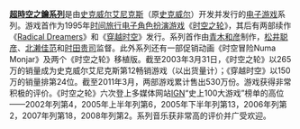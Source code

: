 '''[[超時空之鑰系列|超時空之鑰系列]]'''是由[[史克威尔艾尼克斯|史克威尔艾尼克斯]]（原[[史克威尔|史克威尔]]）开发并发行的[[电子游戏|电子游戏]]系列。游戏首作为1995年[[时间旅行|时间旅行]][[电子角色扮演游戏|电子角色扮演游戏]]《[[时空之轮|时空之轮]]》，其后有两部续作《[[Radical_Dreamers|Radical Dreamers]]》和《[[穿越时空|穿越时空]]》发行。系列首作由[[青木和彦|青木和彦]]制作，[[松井聪彦|松井聪彦]]、[[北濑佳范|北濑佳范]]和[[时田贵司|时田贵司]]监督。此外系列还有一部促销动画《时空冒险Numa Monjar》及两个《时空之轮》移植版。截至2003年3月31日，《时空之轮》以265万的销量成为史克威尔艾尼克斯第12畅销游戏（以出货量计）；《穿越时空》以150万的销量排第24位。截至2011年3月，两部游戏累计售出530万份。游戏获得非常积极的评价。《时空之轮》六次登上多媒体网站[[IGN|IGN]]“史上100大游戏”榜单的高位——2002年列第4，2005年上半年列第6，2005年下半年列第13，2006年列第2，2007年列第18，2008年列第2。系列音乐获非常高的评价并广受欢迎。